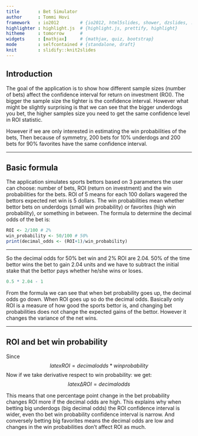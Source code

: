 ```yaml
---
title       : Bet Simulator
author      : Tommi Hovi
framework   : io2012        # {io2012, html5slides, shower, dzslides, ...}
highlighter : highlight.js  # {highlight.js, prettify, highlight}
hitheme     : tomorrow      # 
widgets     : [mathjax]     # {mathjax, quiz, bootstrap}
mode        : selfcontained # {standalone, draft}
knit        : slidify::knit2slides
---
```


## Introduction

The goal of the application is to show how different sample sizes (number of bets) affect the confidence interval for return on investment (ROI). The bigger the sample size the tighter is the confidence interval. However what might be slightly surprising is that we can see that the bigger underdogs you bet, the higher samples size you need to get the same confidence level in ROI statistic. 

However if we are only interested in estimating the win probabilities of the bets, Then because of symmetry, 200 bets for 10% underdogs and 200 bets for 90% favorites have the same confidence interval. 

---

## Basic formula

The application simulates sports bettors based on 3 parameters the user can choose: number of bets, ROI (return on investment) and the win probabilities for the bets. ROI of 5 means for each 100 dollars wagered the bettors expected net win is 5 dollars. The win probabilities mean whether bettor bets on underdogs (small win probability) or favorites (high win probability), or something in between. The formula to determine the decimal odds of the bet is:


```r
ROI <- 2/100 # 2%
win_probability <- 50/100 # 50%
print(decimal_odds <- (ROI+1)/win_probability)
```

---

So the decimal odds for 50% bet win and 2% ROI are 2.04. 50% of the time bettor wins the bet to gain 2.04 units and we have to subtract the initial stake that the bettor pays whether he/she wins or loses.

```r
0.5 * 2.04 - 1 
```

From the formula we can see that when bet probability goes up, the decimal odds go down. When ROI goes up so do the decimal odds. Basically only ROI is a measure of how good the sports bettor is, and changing bet probabilities does not change the expected gains of the bettor. However it changes the variance of the net wins.

---

## ROI and bet win probability

Since $$latex ROI = decimal odds * win probability$$ Now if we take derivative respect to win probability:
we get:
$$latex
\Delta ROI = decimal odds
$$

This means that one percentage point change in the bet probability changes ROI more if the decimal odds are high. This explains why when betting big underdogs (big decimal odds) the ROI confidence interval is wider, even tho bet win probability confidence interval is narrow. And conversely betting big favorites means the decimal odds are low and changes in the win probabilities don't affect ROI as much.